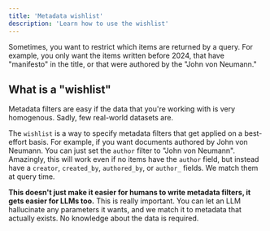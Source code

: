 ```yaml
---
title: 'Metadata wishlist'
description: 'Learn how to use the wishlist'
---
```

Sometimes, you want to restrict which items are returned by a query. For example,
you only want the items written before 2024, that have "manifesto" in the title,
or that were authored by the "John von Neumann."

## What is a "wishlist"
Metadata filters are easy if the data that you're working with
is very homogenous. Sadly, few real-world datasets are.

The `wishlist` is a way to specify metadata filters
that get applied on a best-effort basis. For example, if you want
documents authored by John von Neumann. You can just set the `author` filter
to "John von Neumann". Amazingly, this will work even if no
items have the `author` field, but instead have a `creator`,
`created_by`, `authored_by`, or `author_` fields. We match
them at query time.

**This doesn't just make it easier for humans to write metadata
filters, it gets easier for LLMs too.**
This is really important. You can let an LLM hallucinate
any parameters it wants, and we match it to metadata
that actually exists. No knowledge about the data is required.


